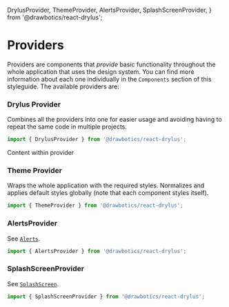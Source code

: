   DrylusProvider,
  ThemeProvider,
  AlertsProvider,
  SplashScreenProvider,
} from '@drawbotics/react-drylus';



# Providers
Providers are components that _provide_ basic functionality throughout the whole application that uses the design system. You can find more information about each one individually in the `Components` section of this styleguide. The available providers are:

### Drylus Provider
Combines all the providers into one for easier usage and avoiding having to repeat the same code in multiple projects.

```jsx
import { DrylusProvider } from '@drawbotics/react-drylus';
```
<Playground component={DrylusProvider}>
  <DrylusProvider>
    Content within provider
  </DrylusProvider>
</Playground>

### Theme Provider
Wraps the whole application with the required styles. Normalizes and applies default styles globally (note that each component styles itself).

```jsx
import { ThemeProvider } from '@drawbotics/react-drylus';
```

<PropsTable component={ThemeProvider} />

### AlertsProvider
See [`Alerts`](/components/alerts).

```jsx
import { AlertsProvider } from '@drawbotics/react-drylus';
```

<PropsTable component={AlertsProvider} />

### SplashScreenProvider
See [`SplashScreen`](/components/splash-screen).

```jsx
import { SplashScreenProvider } from '@drawbotics/react-drylus';
```

<PropsTable component={SplashScreenProvider} />
